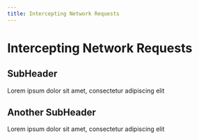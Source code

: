 ```yaml
---
title: Intercepting Network Requests
---
```

# Intercepting Network Requests

## SubHeader
Lorem ipsum dolor sit amet, consectetur adipiscing elit

## Another SubHeader
Lorem ipsum dolor sit amet, consectetur adipiscing elit